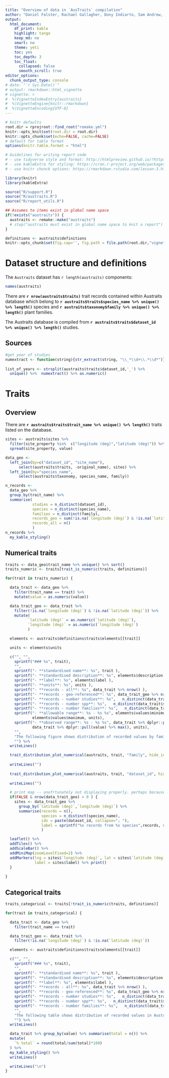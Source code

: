 ```yaml
---
title: "Overview of data in `AusTraits` compilation"
author: "Daniel Falster, Rachael Gallagher, Dony Indiarto, Sam Andrew, James Lawson, Lizzy Wenk"
output:
  html_document:
    df_print: kable
    highlight: tango
    keep_md: no
    smart: no
    theme: yeti
    toc: yes
    toc_depth: 3
    toc_float:
      collapsed: false
      smooth_scroll: true
editor_options:
  chunk_output_type: console
# date: "`r Sys.Date()`"
# output: rmarkdown::html_vignette
# vignette: >
#  %\VignetteIndexEntry{austraits}
#  %\VignetteEngine{knitr::rmarkdown}
#  %\VignetteEncoding{UTF-8}
---
```



<!-- hack to get indentation on 3rd level of floating TOC; see
https://stackoverflow.com/questions/46201753/rmarkdown-indentation-of-toc-items-in-html-output
 -->
<script>
$(document).ready(function() {
  $items = $('div#TOC li');
  $items.each(function(idx) {
    num_ul = $(this).parentsUntil('#TOC').length;
    $(this).css({'text-indent': num_ul * 10, 'padding-left': 0});
  });

});
</script>

```r
# knitr defaults
root.dir = rprojroot::find_root("remake.yml")
knitr::opts_knit$set(root.dir = root.dir)
knitr::opts_chunk$set(echo=FALSE, cache=FALSE)
# default for table format
options(knitr.table.format = "html")

# Guidelines for writing report code
# - use tidyverse style and format: http://htmlpreview.github.io/?https://github.com/nicercode/2018_BEES_regression/blob/master/tidyverse.html
# - use kableExtra for styling: https://cran.r-project.org/web/packages/kableExtra/vignettes/awesome_table_in_html.html
# - use knitr chunck options: https://rmarkdown.rstudio.com/lesson-3.html

```

```r
library(knitr)
library(kableExtra)

source("R/support.R")
source("R/austraits.R")
source("R/report_utils.R")

## Assumes to items exist in global name space
if(!exists("austraits")) {
  austraits <- remake::make("austraits")
  # stop("austraits must exist in global name space to knit a report")
}

definitions <- austraits$definitions
knitr::opts_chunk$set(fig.cap='', fig.path = file.path(root.dir,"vignettes/figures", paste0("austraits","_")))
```

# Dataset structure and definitions

The `Austraits` dataset has `r length(austraits)` components:
```r
names(austraits)
````

There are __`r nrow(austraits$traits)`__ trait records contained within Austraits database which belong to __`r austraits$traits$species_name %>% unique() %>% length()`__ species and __`r austraits$taxonomy$family %>% unique() %>% length()`__ plant families.

The Austraits database is compiled from __`r austraits$traits$dataset_id %>% unique() %>% length()`__ studies.


## Sources

```r
#get year of studies
numextract <- function(string){str_extract(string, "\\_*\\d+\\.*\\d*")}
  
list_of_years <- strsplit(austraits$traits$dataset_id,'_') %>% 
  unique() %>%  numextract() %>% as.numeric()

```

# Traits 

## Overview

There are __`r austraits$traits$trait_name %>% unique() %>% length()`__ traits listed on the database.

```r
sites <- austraits$sites %>% 
  filter(site_property %in%  c("longitude (deg)","latitude (deg)")) %>% 
  spread(site_property, value)

data_geo <- 
  left_join(by=c("dataset_id", "site_name"),
      select(austraits$traits, -original_name), sites) %>%
  left_join(by="species_name",
      select(austraits$taxonomy, species_name, family)) 

n_records <- 
  data_geo %>% 
  group_by(trait_name) %>%
  summarise(
            studies = n_distinct(dataset_id),
            species = n_distinct(species_name),
            families = n_distinct(family),
            records_geo = sum(!is.na(`longitude (deg)`) & !is.na(`latitude (deg)`)),
            records_all = n()
            )
n_records %>%
  my_kable_styling()
```


## Numerical traits

```r

traits <- data_geo$trait_name %>% unique() %>% sort()
traits_numeric <- traits[trait_is_numeric(traits, definitions)]

for(trait in traits_numeric) {

  data_trait <- data_geo %>%
    filter(trait_name == trait) %>%
    mutate(value = as.numeric(value))

  data_trait_geo <- data_trait %>%
    filter(!is.na(`longitude (deg)`) & !is.na(`latitude (deg)`)) %>%
    mutate(
          `latitude (deg)` = as.numeric(`latitude (deg)`),
          `longitude (deg)` = as.numeric(`longitude (deg)`)
          )

  elements <- austraits$definitions$traits$elements[[trait]]

  units <- elements$units

  c("", "",
    sprintf("### %s", trait),
    "",
    sprintf("- **standardised name**: %s", trait ),
    sprintf("- **standardised description**: %s", elements$description ),
    sprintf("- **label**: %s", elements$label ),
    sprintf("- **units**: %s", units ),
    sprintf("- **records - all**: %s", data_trait %>% nrow() ),
    sprintf("- **records - geo-referenced**: %s", data_trait_geo %>% nrow() ),
    sprintf("- **records - number studies**: %s",   n_distinct(data_trait$dataset_id)),
    sprintf("- **records - number spp**: %s",   n_distinct(data_trait$species_name)),
    sprintf("- **records - number families**: %s",   n_distinct(data_trait$family)),
    sprintf("- **allowable range**: %s - %s %s", elements$values$minimum,
            elements$values$maximum, units),
    sprintf("- **observed range**: %s - %s %s", data_trait %>% dplyr::pull(value) %>% min(),
            data_trait %>% dplyr::pull(value) %>% max(), units),
    "",
    "The following figure shows distribution of recorded values by family and study:",
    "") %>%
  writeLines()

  trait_distribution_plot_numerical(austraits, trait, "family", hide_ids = FALSE)
  
  writeLines("")
  
  trait_distribution_plot_numerical(austraits, trait, "dataset_id", hide_ids = FALSE)
  
  writeLines("")

  # print map -- unofrtunately not displaying properly. perhaps because results="asis"?
  if(FALSE & nrow(data_trait_geo) > 0 ) {
    sites <- data_trait_geo %>% 
      group_by(`latitude (deg)`,`longitude (deg)`) %>%
      summarise(records = n(), 
                species = n_distinct(species_name),
                ids = paste(dataset_id, collapse="; "),
                label = sprintf("%s records from %s species",records, species)
                ) 

  leaflet() %>%
  addTiles() %>%
  addScaleBar() %>%
  addMiniMap(zoomLevelFixed=2) %>%
  addMarkers(lng = sites$`longitude (deg)`, lat = sites$`latitude (deg)`,
             label = sites$label) %>% print()
  }
  
}
```

## Categorical traits

```r
traits_categorical <- traits[!trait_is_numeric(traits, definitions)]

for(trait in traits_categorical) {

  data_trait <- data_geo %>%
    filter(trait_name == trait) 

  data_trait_geo <- data_trait %>%
    filter(!is.na(`longitude (deg)`) & !is.na(`latitude (deg)`)) 

  elements <- austraits$definitions$traits$elements[[trait]]

  c("", "",
    sprintf("### %s", trait),
    "",
    sprintf("- **standardised name**: %s", trait ),
    sprintf("- **standardised description**: %s", elements$description ),
    sprintf("- **label**: %s", elements$label ),
    sprintf("- **records - all**: %s", data_trait %>% nrow() ),
    sprintf("- **records - geo-referenced**: %s", data_trait_geo %>% nrow() ),
    sprintf("- **records - number studies**: %s",   n_distinct(data_trait$dataset_id)),
    sprintf("- **records - number spp**: %s",   n_distinct(data_trait$species_name)),
    sprintf("- **records - number families**: %s",   n_distinct(data_trait$family)),
    "",
    "The following table shows distribution of recorded values in Austraits as a whole:",
    "") %>%
  writeLines()

  data_trait %>% group_by(value) %>% summarise(total = n()) %>%
  mutate(
    `% total` = round(total/sum(total)*100)
  ) %>%
  my_kable_styling() %>%
  writeLines()

  writeLines("\n")
}
```
